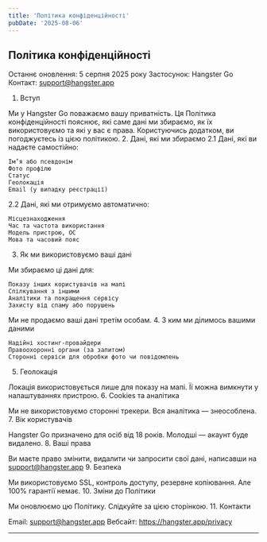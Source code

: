 ```yaml
---
title: 'Політика конфіденційності'
pubDate: '2025-08-06'
---
```


<h2>Політика конфіденційності</h2>

Останнє оновлення: 5 серпня 2025 року
Застосунок: Hangster Go
Контакт: support@hangster.app
1. Вступ

Ми у Hangster Go поважаємо вашу приватність. Ця Політика конфіденційності пояснює, які саме дані ми збираємо, як їх використовуємо та які у вас є права. Користуючись додатком, ви погоджуєтесь із цією політикою.
2. Дані, які ми збираємо
2.1 Дані, які ви надаєте самостійно:

    Ім’я або псевдонім
    Фото профілю
    Статус
    Геолокація
    Email (у випадку реєстрації)

2.2 Дані, які ми отримуємо автоматично:

    Місцезнаходження
    Час та частота використання
    Модель пристрою, ОС
    Мова та часовий пояс

3. Як ми використовуємо ваші дані

Ми збираємо ці дані для:

    Показу інших користувачів на мапі
    Спілкування з іншими
    Аналітики та покращення сервісу
    Захисту від спаму або порушень

Ми не продаємо ваші дані третім особам.
4. З ким ми ділимось вашими даними

    Надійні хостинг-провайдери
    Правоохоронні органи (за запитом)
    Сторонні сервіси для обробки фото чи повідомлень

5. Геолокація

Локація використовується лише для показу на мапі. Її можна вимкнути у налаштуваннях пристрою.
6. Cookies та аналітика

Ми не використовуємо сторонні трекери. Вся аналітика — знеособлена.
7. Вік користувачів

Hangster Go призначено для осіб від 18 років. Молодші — акаунт буде видалено.
8. Ваші права

Ви маєте право змінити, видалити чи запросити свої дані, написавши на support@hangster.app
9. Безпека

Ми використовуємо SSL, контроль доступу, резервне копіювання. Але 100% гарантії немає.
10. Зміни до Політики

Ми оновлюємо цю Політику. Слідкуйте за цією сторінкою.
11. Контакти

Email: support@hangster.app
Вебсайт: https://hangster.app/privacy

---


